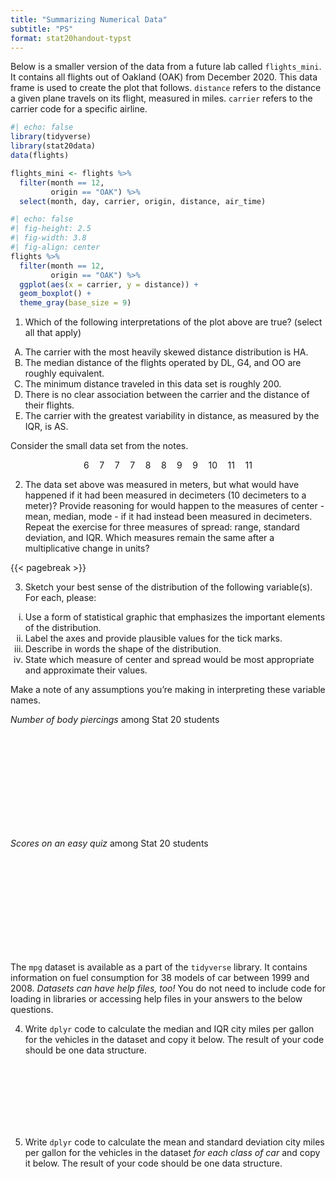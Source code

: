 ```yaml
---
title: "Summarizing Numerical Data"
subtitle: "PS"
format: stat20handout-typst
---
```


<!--
@. In the space below, outline a procedure to take a data set like the following and return a single statistic that fulfills the desiderata:
   a. The statistic will increase in magnitude as variability increases
   b. The statistic will decrease in magnitude as the variability decreases
   c. The statistic is zero when there is no variability

You can express your procedure as a written recipe or using mathematical notation.

$$ 6 \quad 7 \quad 7 \quad  7 \quad 8 \quad  8 \quad 9 \quad 9 \quad 10 \quad 11  \quad 11$$
-->

Below is a smaller version of the data from a future lab called `flights_mini`. It contains all flights out of Oakland (OAK) from December 2020. This data frame is used to create the plot that follows. `distance` refers to the distance a given plane travels on its flight, measured in miles. `carrier` refers to the carrier code for a specific airline.

```r
#| echo: false
library(tidyverse)
library(stat20data)
data(flights)

flights_mini <- flights %>%
  filter(month == 12,
         origin == "OAK") %>%
  select(month, day, carrier, origin, distance, air_time)
```


```r
#| echo: false
#| fig-height: 2.5
#| fig-width: 3.8
#| fig-align: center
flights %>%
  filter(month == 12,
         origin == "OAK") %>%
  ggplot(aes(x = carrier, y = distance)) +
  geom_boxplot() +
  theme_gray(base_size = 9)
```

 
@. Which of the following interpretations of the plot above are true? (select all that apply)

(A) The carrier with the most heavily skewed distance distribution is HA.
(B) The median distance of the flights operated by DL, G4, and OO are roughly equivalent.
(C) The minimum distance traveled in this data set is roughly 200.
(D) There is no clear association between the carrier and the distance of their flights.
(E) The carrier with the greatest variability in distance, as measured by the IQR, is AS.




Consider the small data set from the notes.

$$ 6 \quad 7 \quad 7 \quad  7 \quad 8 \quad  8 \quad 9 \quad 9 \quad 10 \quad 11  \quad 11$$

@. The data set above was measured in meters, but what would have happened if it had been measured in decimeters (10 decimeters to a meter)? Provide reasoning for would happen to the measures of center - mean, median, mode - if it had instead been measured in decimeters. Repeat the exercise for three measures of spread: range, standard deviation, and IQR. Which measures remain the same after a multiplicative change in units?

{{< pagebreak >}}


@. Sketch your best sense of the distribution of the following variable(s). For each, please: 

  i. Use a form of statistical graphic that emphasizes the important elements of the distribution.
  ii. Label the axes and provide plausible values for the tick marks.
  iii. Describe in words the shape of the distribution.
  iv. State which measure of center and spread would be most appropriate and approximate their values.

Make a note of any assumptions you're making in interpreting these variable names.

*Number of body piercings* among Stat 20 students

\
\
\
\
\
\
\
\
\

*Scores on an easy quiz* among Stat 20 students

\
\
\
\
\
\
\
\
\

The `mpg` dataset is available as a part of the `tidyverse` library. It contains information on fuel consumption for 38 models of car between 1999 and 2008. *Datasets can have help files, too!* You do not need to include code for loading in libraries or accessing help files in your answers to the below questions. 

@. Write `dplyr` code to calculate the median and IQR city miles per gallon for the vehicles in the dataset and copy it below. The result of your code should be one data structure. 

\
\
\
\
\
\

@. Write `dplyr` code to calculate the mean and standard deviation city miles per gallon for the vehicles in the dataset *for each class of car* and copy it below. The result of your code should be one data structure. 
